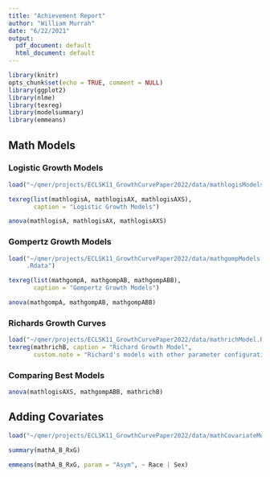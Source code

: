 ```yaml
---
title: "Achievement Report"
author: "William Murrah"
date: "6/22/2021"
output:
  pdf_document: default
  html_document: default
---
```


```r
library(knitr)
opts_chunk$set(echo = TRUE, comment = NULL)
library(ggplot2)
library(nlme)
library(texreg)
library(modelsummary)
library(emmeans)
```




## Math Models

### Logistic Growth Models

```r
load("~/qmer/projects/ECLSK11_GrowthCurvePaper2022/data/mathlogisModels.Rdata")

texreg(list(mathlogisA, mathlogisAX, mathlogisAXS),
       caption = "Logistic Growth Models")
```

```r
anova(mathlogisA, mathlogisAX, mathlogisAXS)
```

### Gompertz Growth Models

```r
load("~/qmer/projects/ECLSK11_GrowthCurvePaper2022/data/mathgompModels
     .Rdata")

texreg(list(mathgompA, mathgompAB, mathgompABB),
       caption = "Gompertz Growth Models")
```


```r
anova(mathgompA, mathgompAB, mathgompABB)
```


### Richards Growth Curves

```r
load("~/qmer/projects/ECLSK11_GrowthCurvePaper2022/data/mathrichModel.Rdata")
texreg(mathrichB, caption = "Richard Growth Model", 
       custom.note = "Richard's models with other parameter configurations did not converge")
```


### Comparing Best Models

```r
anova(mathlogisAXS, mathgompABB, mathrichB)
```


## Adding Covariates

```r
load("~/qmer/projects/ECLSK11_GrowthCurvePaper2022/data/mathCovariateModels.Rdata")
```

```r
summary(mathA_B_RxG)
```

```r
emmeans(mathA_B_RxG, param = "Asym", ~ Race | Sex)
```

